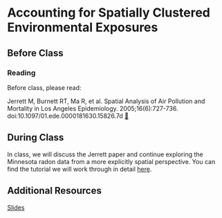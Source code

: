 # Accounting for Spatially Clustered Environmental Exposures

## Before Class

### Reading

Before class, please read:

Jerrett M, Burnett RT, Ma R, et al. Spatial Analysis of Air Pollution and Mortality in Los Angeles Epidemiology. 2005;16(6):727-736. doi:10.1097/01.ede.0000181630.15826.7d [📄](https://www.dropbox.com/s/q8tv4pp7snn7uot/jerrett_et_al_2005_spatial_analysis_of_air_pollution_and_mortality_in_los_angeles.pdf?dl=0)

## During Class

In class, we will discuss the Jerrett paper and continue exploring the Minnesota radon data from a more explicitly spatial perspective. You can find the tutorial we will work through in detail [here](/posts/spatial_radon/index.html).

## Additional Resources

[Slides](slides/session_14_spatial_radon.qmd)